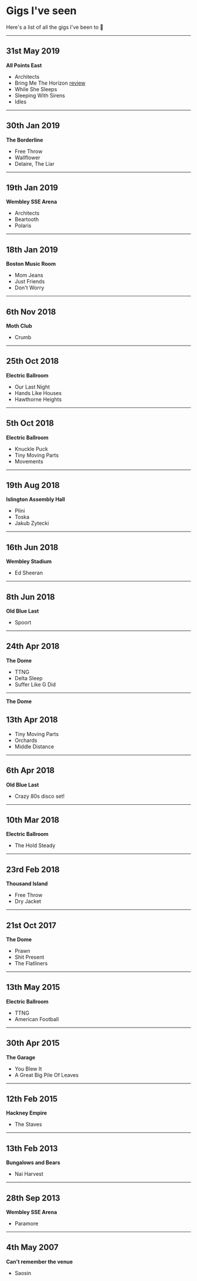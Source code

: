 # Gigs I've seen

Here's a list of all the gigs I've been to 🤘

---

## 31st May 2019

**All Points East**

- Architects
- Bring Me The Horizon [review](https://www.allpointseastfestival.com/lowdown/day-4-bring-me-the-horizon/)
- While She Sleeps
- Sleeping With Sirens
- Idles

---

## 30th Jan 2019

**The Borderline**

- Free Throw
- Wallflower
- Delaire, The Liar

---

## 19th Jan 2019

**Wembley SSE Arena**

- Architects
- Beartooth
- Polaris

---

## 18th Jan 2019

**Boston Music Room**

- Mom Jeans
- Just Friends
- Don't Worry

---

## 6th Nov 2018

**Moth Club**

- Crumb

---

## 25th Oct 2018

**Electric Ballroom**

- Our Last Night
- Hands Like Houses
- Hawthorne Heights

---

## 5th Oct 2018

**Electric Ballroom**

- Knuckle Puck
- Tiny Moving Parts
- Movements

---

## 19th Aug 2018

**Islington Assembly Hall**

- Plini
- Toska
- Jakub Zytecki

---

## 16th Jun 2018

**Wembley Stadium**

- Ed Sheeran

---

## 8th Jun 2018

**Old Blue Last**

- Spoort

---

## 24th Apr 2018

**The Dome**

- TTNG
- Delta Sleep
- Suffer Like G Did

---

**The Dome**

## 13th Apr 2018

- Tiny Moving Parts
- Orchards
- Middle Distance

---

## 6th Apr 2018

**Old Blue Last**

- Crazy 80s disco set!

---

## 10th Mar 2018

**Electric Ballroom**

- The Hold Steady

---

## 23rd Feb 2018

**Thousand Island**

- Free Throw
- Dry Jacket

---

## 21st Oct 2017

**The Dome**

- Prawn
- Shit Present
- The Flatliners

---

## 13th May 2015

**Electric Ballroom**

- TTNG
- American Football

---

## 30th Apr 2015

**The Garage**

- You Blew It
- A Great Big Pile Of Leaves

---

## 12th Feb 2015

**Hackney Empire**

- The Staves

---

## 13th Feb 2013

**Bungalows and Bears**

- Nai Harvest

---

## 28th Sep 2013

**Wembley SSE Arena**

- Paramore

---

## 4th May 2007

**Can't remember the venue**

- Saosin
